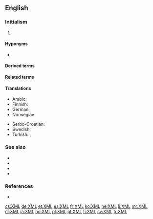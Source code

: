 ==English==

===Initialism===
{{rfc-header|Initialism}}
{{head|de|initialism}}

# {{lb|en|computer languages}} {{initialism of|Extensible Markup Language|lang=en|dot=}} {{gloss|a flexible text format for creating structured computer documents in machine-readable form.}}

====Hyponyms====
* {{l|en|FXML}}

====Derived terms====
{{der3|lang=en
| {{l|en|FXML}}
| {{l|en|XMLHttpRequest}}
| {{l|en|XMLNS}}
}}

====Related terms====
{{rel4|lang=en
| {{l|en|XHTML}}
| {{l|en|XLink}}
| {{l|en|XMI}}
| {{l|en|XPath}}
| {{l|en|XPointer}}
| {{l|en|XSLT}}
}}

====Translations====
{{trans-top|extensible markup language}}
* Arabic: {{t|ar|إكس إم إل|tr=إكْسْ إمْ إلْ}}
* Finnish: {{t|fi|XML-kieli}}
* German: {{t+|de|XML}}
* Norwegian: {{t+|no|XML|n}}
{{trans-mid}}
* Serbo-Croatian: {{t|sh|XML|m}}
* Swedish: {{t+|sv|XML|n}}
* Turkish: {{t+|tr|GİD}}, {{t+|tr|XML}}
{{trans-bottom}}

===See also===
* {{l|en|HTML}}
* {{l|en|SGML}}
* {{l|en|XAML}}
* {{l|en|XUL}}

===References===
* {{pedia}}

[[cs:XML]]
[[de:XML]]
[[et:XML]]
[[es:XML]]
[[fr:XML]]
[[ko:XML]]
[[he:XML]]
[[li:XML]]
[[mr:XML]]
[[nl:XML]]
[[ja:XML]]
[[no:XML]]
[[pl:XML]]
[[pt:XML]]
[[fi:XML]]
[[sv:XML]]
[[tr:XML]]